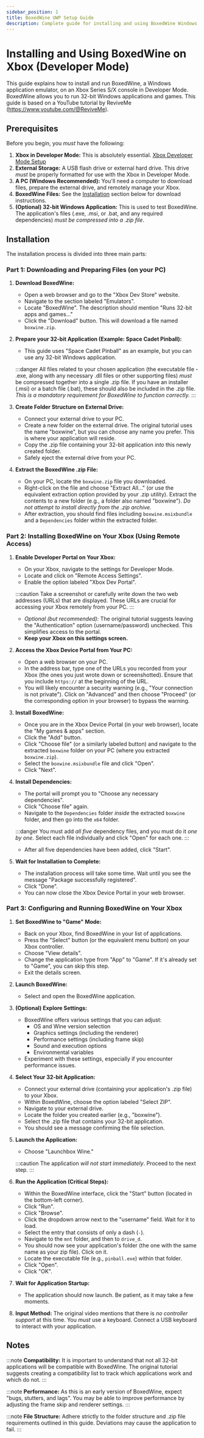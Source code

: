 ```yaml
---
sidebar_position: 1
title: BoxedWine UWP Setup Guide
description: Complete guide for installing and using BoxedWine Windows emulator on Xbox
---
```


# Installing and Using BoxedWine on Xbox (Developer Mode)

This guide explains how to install and run BoxedWine, a Windows application emulator, on an Xbox Series S/X console in Developer Mode.  BoxedWine allows you to run 32-bit Windows applications and games.  This guide is based on a YouTube tutorial by ReviveMe (https://www.youtube.com/@ReviveMe).

## Prerequisites

Before you begin, you *must* have the following:

1.  **Xbox in Developer Mode:**  This is absolutely essential. [Xbox Developer Mode Setup](/docs/xbox-setup/xbox-developer-mode-setup)
2.  **External Storage:** A USB flash drive or external hard drive.  This drive *must* be properly formatted for use with the Xbox in Developer Mode.
3.  **A PC (Windows Recommended):** You'll need a computer to download files, prepare the external drive, and remotely manage your Xbox.
4.  **BoxedWine Files:** See the [Installation](#installation) section below for download instructions.
5.  **(Optional) 32-bit Windows Application:** This is used to test BoxedWine. The application's files (.exe, .msi, or .bat, and any required dependencies) *must be compressed into a .zip file*.

## Installation

The installation process is divided into three main parts:

### Part 1: Downloading and Preparing Files (on your PC)

1.  **Download BoxedWine:**
    *   Open a web browser and go to the "Xbox Dev Store" website.
    *   Navigate to the section labeled "Emulators".
    *   Locate "BoxedWine".  The description should mention "Runs 32-bit apps and games..."
    *   Click the "Download" button.  This will download a file named `boxwine.zip`.

2.  **Prepare your 32-bit Application (Example: Space Cadet Pinball):**
    *   This guide uses "Space Cadet Pinball" as an example, but you can use any 32-bit Windows application.

    :::danger
    All files related to your chosen application (the executable file - .exe, along with any necessary .dll files or other supporting files) *must* be compressed together into a single .zip file.  If you have an installer (.msi) or a batch file (.bat), these should also be included in the .zip file.  *This is a mandatory requirement for BoxedWine to function correctly.*
    :::

3.  **Create Folder Structure on External Drive:**
    *   Connect your external drive to your PC.
    *   Create a new folder on the external drive. The original tutorial uses the name "boxwine", but you can choose any name you prefer.  This is where your application will reside.
    *   Copy the .zip file containing your 32-bit application *into* this newly created folder.
    *   Safely eject the external drive from your PC.

4.  **Extract the BoxedWine .zip File:**
    *   On your PC, locate the `boxwine.zip` file you downloaded.
    *   Right-click on the file and choose "Extract All..." (or use the equivalent extraction option provided by your .zip utility). Extract the contents to a new folder (e.g., a folder also named "boxwine").  *Do not attempt to install directly from the .zip archive.*
    *   After extraction, you should find files including `boxwine.msixbundle` and a `Dependencies` folder within the extracted folder.

### Part 2: Installing BoxedWine on Your Xbox (Using Remote Access)

1.  **Enable Developer Portal on Your Xbox:**
    *   On your Xbox, navigate to the settings for Developer Mode.
    *   Locate and click on "Remote Access Settings".
    *   Enable the option labeled "Xbox Dev Portal".

    :::caution
    Take a screenshot or carefully write down the two web addresses (URLs) that are displayed.  These URLs are crucial for accessing your Xbox remotely from your PC.
    :::

    *   *Optional (but recommended):* The original tutorial suggests leaving the "Authentication" option (username/password) unchecked. This simplifies access to the portal.
    *   **Keep your Xbox on this settings screen.**

2.  **Access the Xbox Device Portal from Your PC:**
    *   Open a web browser on your PC.
    *   In the address bar, type one of the URLs you recorded from your Xbox (the ones you just wrote down or screenshotted).  Ensure that you include `https://` at the beginning of the URL.
    *   You will likely encounter a security warning (e.g., "Your connection is not private"). Click on "Advanced" and then choose "Proceed" (or the corresponding option in your browser) to bypass the warning.

3.  **Install BoxedWine:**
    *   Once you are in the Xbox Device Portal (in your web browser), locate the "My games & apps" section.
    *   Click the "Add" button.
    *   Click "Choose file" (or a similarly labeled button) and navigate to the extracted `boxwine` folder on your PC (where you extracted `boxwine.zip`).
    *   Select the `boxwine.msixbundle` file and click "Open".
    *   Click "Next".

4.  **Install Dependencies:**
    *   The portal will prompt you to "Choose any necessary dependencies".
    *   Click "Choose file" again.
    *   Navigate to the `Dependencies` folder *inside* the extracted `boxwine` folder, and then go into the `x64` folder.

    :::danger
    You must add *all five* dependency files, and you must do it *one by one*. Select each file individually and click "Open" for each one.
    :::

    *   After all five dependencies have been added, click "Start".

5.  **Wait for Installation to Complete:**
    *   The installation process will take some time.  Wait until you see the message "Package successfully registered".
    *   Click "Done".
    *   You can now close the Xbox Device Portal in your web browser.

### Part 3: Configuring and Running BoxedWine on Your Xbox

1.  **Set BoxedWine to "Game" Mode:**
    *   Back on your Xbox, find BoxedWine in your list of applications.
    *   Press the "Select" button (or the equivalent menu button) on your Xbox controller.
    *   Choose "View details".
    *   Change the application type from "App" to "Game". If it's already set to "Game", you can skip this step.
    *   Exit the details screen.

2.  **Launch BoxedWine:**
    *   Select and open the BoxedWine application.

3.  **(Optional) Explore Settings:**
    *   BoxedWine offers various settings that you can adjust:
        *   OS and Wine version selection
        *   Graphics settings (including the renderer)
        *   Performance settings (including frame skip)
        *   Sound and execution options
        *   Environmental variables
    *   Experiment with these settings, especially if you encounter performance issues.

4.  **Select Your 32-bit Application:**
    *   Connect your external drive (containing your application's .zip file) to your Xbox.
    *   Within BoxedWine, choose the option labeled "Select ZIP".
    *   Navigate to your external drive.
    *   Locate the folder you created earlier (e.g., "boxwine").
    *   Select the .zip file that contains your 32-bit application.
    *   You should see a message confirming the file selection.

5.  **Launch the Application:**
    *   Choose "Launchbox Wine."

    :::caution
    The application *will not start immediately*. Proceed to the next step.
    :::

6.  **Run the Application (Critical Steps):**
    *   Within the BoxedWine interface, click the "Start" button (located in the bottom-left corner).
    *   Click "Run".
    *   Click "Browse".
    *   Click the dropdown arrow next to the "username" field.  Wait for it to load.
    *   Select the entry that consists of only a dash (`-`).
    *   Navigate to the `mnt` folder, and then to `drive_d`.
    *   You should now see your application's folder (the one with the same name as your zip file). Click on it.
    *   Locate the executable file (e.g., `pinball.exe`) within that folder.
    *   Click "Open".
    *   Click "OK".

7.  **Wait for Application Startup:**
    *   The application should now launch. Be patient, as it may take a few moments.

8.  **Input Method:**  The original video mentions that there is *no controller support* at this time.  You *must* use a keyboard. Connect a USB keyboard to interact with your application.

## Notes

:::note
**Compatibility:**  It is important to understand that not all 32-bit applications will be compatible with BoxedWine. The original tutorial suggests creating a compatibility list to track which applications work and which do not.
:::

:::note
**Performance:**  As this is an early version of BoxedWine, expect "bugs, stutters, and lags".  You may be able to improve performance by adjusting the frame skip and renderer settings.
:::

:::note
**File Structure:**  Adhere strictly to the folder structure and .zip file requirements outlined in this guide.  Deviations may cause the application to fail.
:::
